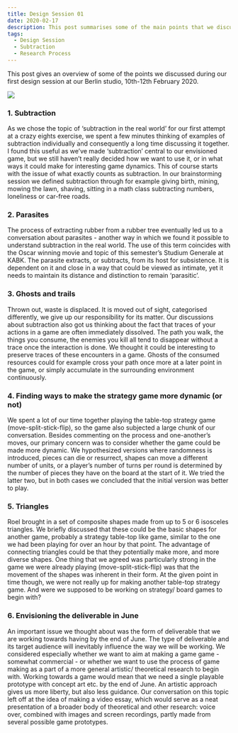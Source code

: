```yaml
---
title: Design Session 01
date: 2020-02-17
description: This post summarises some of the main points that we discussed during our first design session, 10th-12th February 2020, Berlin.
tags:
  - Design Session
  - Subtraction
  - Research Process
---
```


This post gives an overview of some of the points we discussed during our first design session at our Berlin studio, 10th-12th February 2020.

![](./limbs_pins.jpg)

### 1. Subtraction
As we chose the topic of ‘subtraction in the real world’ for our first attempt at a crazy eights exercise, we spent a few minutes thinking of examples of subtraction individually and consequently a long time discussing it together. I found this useful as we’ve made ‘subtraction’ central to our envisioned game, but we still haven’t really decided how we want to use it, or in what ways it could make for interesting game dynamics. This of course starts with the issue of what exactly counts as subtraction. In our brainstorming session we defined subtraction through for example giving birth, mining, mowing the lawn, shaving, sitting in a math class subtracting numbers, loneliness or car-free roads. 

### 2. Parasites
The process of extracting rubber from a rubber tree eventually led us to a conversation about parasites - another way in which we found it possible to understand subtraction in the real world. The use of this term coincides with the Oscar winning movie and topic of this semester’s Studium Generale at KABK. The parasite extracts, or subtracts, from its host for subsistence. It is dependent on it and close in a way that could be viewed as intimate, yet it needs to maintain its distance and distinction to remain ‘parasitic’.

### 3. Ghosts and trails
Thrown out, waste is displaced. It is moved out of sight, categorised differently, we give up our responsibility for its matter. Our discussions about subtraction also got us thinking about the fact that traces of your actions in a game are often immediately dissolved. The path you walk, the things you consume, the enemies you kill all tend to disappear without a trace once the interaction is done. We thought it could be interesting to preserve traces of these encounters in a game. Ghosts of the consumed resources could for example cross your path once more at a later point in the game, or simply accumulate in the surrounding environment continuously.

### 4. Finding ways to make the strategy game more dynamic (or not)
We spent a lot of our time together playing the table-top strategy game (move-split-stick-flip), so the game also subjected a large chunk of our conversation. Besides commenting on the process and one-another’s moves, our primary concern was to consider whether the game could be made more dynamic. We hypothesized versions where randomness is introduced, pieces can die or resurrect, shapes can move a different number of units, or a player’s number of turns per round is determined by the number of pieces they have on the board at the start of it. We tried the latter two, but in both cases we concluded that the initial version was better to play.

### 5. Triangles
Roel brought in a set of composite shapes made from up to 5 or 6 isosceles triangles. We briefly discussed that these could be the basic shapes for another game, probably a strategy table-top like game, similar to the one we had been playing for over an hour by that point. The advantage of connecting triangles could be that they potentially make more, and more diverse shapes. One thing that we agreed was particularly strong in the game we were already playing (move-split-stick-flip) was that the movement of the shapes was inherent in their form. At the given point in time though, we were not really up for making another table-top strategy game. And were we supposed to be working on strategy/ board games to begin with?

### 6. Envisioning the deliverable in June
An important issue we thought about was the form of deliverable that we are working towards having by the end of June. The type of deliverable and its target audience will inevitably influence the way we will be working. We considered especially whether we want to aim at making a game game - somewhat commercial - or whether we want to use the process of game making as a part of a more general artistic/ theoretical research to begin with. Working towards a game would mean that we need a single playable prototype with concept art etc. by the end of June. An artistic approach gives us more liberty, but also less guidance. Our conversation on this topic left off at the idea of making a video essay, which would serve as a neat presentation of a broader body of theoretical and other research: voice over, combined with images and screen recordings, partly made from several possible game prototypes.
